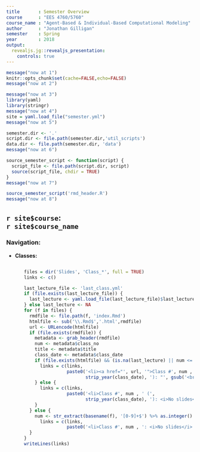 ```yaml
---
title       : Semester Overview
course      : "EES 4760/5760"
course_name : "Agent-Based & Individual-Based Computational Modeling"
author      : "Jonathan Gilligan"
semester    : Spring
year        : 2018
output: 
  revealjs.jg::revealjs_presentation:
    controls: true
---
```

```r
message("now at 1")
knitr::opts_chunk$set(cache=FALSE,echo=FALSE)
message("now at 2")
```
```r
message("now at 3")
library(yaml)
library(stringr)
message("now at 4")
site = yaml.load_file("semester.yml")
message("now at 5")

semester.dir <- '.'
script.dir <- file.path(semester.dir,'util_scripts')
data.dir <- file.path(semester.dir, 'data')
message("now at 6")

source_semester_script <- function(script) {
  script_file <- file.path(script.dir, script)
  source(script_file, chdir = TRUE)
}
message("now at 7")

source_semester_script('rmd_header.R')
message("now at 8")

```

## `r site$course`:<br/>`r site$course_name` {#navigation .seventy}

### Navigation:

<ul style="width:95%;">
<li><b>Classes:</b></li>
<ul style="height:600px; width:95%; overflow-x:hidden; overflow-y:scroll; white-space:normal;">

```r
files = dir('Slides', 'Class_*', full = TRUE)
links <- c()

last_lecture_file <- 'last_class.yml'
if (file.exists(last_lecture_file)) {
  last_lecture <- yaml.load_file(last_lecture_file)$last_lecture
} else last_lecture <- NA
for (f in files) {
  rmdfile <- file.path(f, 'index.Rmd')
  htmlfile <- sub('\\.Rmd$','.html',rmdfile)
  url <- URLencode(htmlfile)
  if (file.exists(rmdfile)) {
    metadata <- grab_header(rmdfile)
    num <- metadata$class_no
    title <- metadata$title
    class_date <- metadata$class_date
    if (file.exists(htmlfile) && (is.na(last_lecture) || num <= last_lecture)) {
      links = c(links, 
                paste0('<li><a href="', url, '">Class #', num , '</a> (', 
                       strip_year(class_date), '): "', gsub('<br */>',' ',title, ignore.case = TRUE), '"</li>'))
    } else {
      links = c(links, 
                paste0('<li>Class #', num , ' (', 
                       strip_year(class_date), '): <i>No slides</i> </li>'))
    }
  } else {
    num <- str_extract(basename(f), '[0-9]+$') %>% as.integer()
      links = c(links, 
                paste0('<li>Class #', num , ': <i>No slides</i> </li>'))
  }
}
writeLines(links)
```
</ul>
&nbsp;<br/>
</li>
</ul>
&nbsp;<br/>
